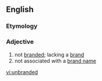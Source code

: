 ==English==

===Etymology===
{{prefix|en|un|branded}}

===Adjective===
{{en-adj|-}}

# not [[branded]]; lacking a [[brand]]
# not associated with a [[brand name]]

[[vi:unbranded]]